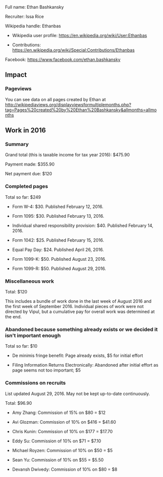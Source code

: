 Full name: Ethan Bashkansky

Recruiter: Issa Rice

Wikipedia handle: Ethanbas

* Wikipedia user profile: https://en.wikipedia.org/wiki/User:Ethanbas

* Contributions: https://en.wikipedia.org/wiki/Special:Contributions/Ethanbas

Facebook: https://www.facebook.com/ethan.bashkansky

== Impact ==

=== Pageviews ===

You can see data on all pages created by Ethan at http://wikipediaviews.org/displayviewsformultiplemonths.php?tag=Pages%20created%20by%20Ethan%20Bashkansky&allmonths=allmonths

== Work in 2016 ==

=== Summary ===

Grand total (this is taxable income for tax year 2016): $475.90

Payment made: $355.90

Net payment due: $120

=== Completed pages ===

Total so far: $249

* Form W-4: $30. Published February 12, 2016.

* Form 1095: $30. Published February 13, 2016.

* Individual shared responsibility provision: $40. Published February 14, 2016.

* Form 1042: $25. Published February 15, 2016.

* Equal Pay Day: $24. Published April 26, 2016.

* Form 1099-K: $50. Published August 23, 2016.

* Form 1099-R: $50. Published August 29, 2016.

=== Miscellaneous work ===

Total: $120

This includes a bundle of work done in the last week of August 2016 and the first week of September 2016. Individual pieces of work were not directed by Vipul, but a cumulative pay for overall work was determined at the end.

=== Abandoned because something already exists or we decided it isn't important enough ===

Total so far: $10

* De minimis fringe benefit: Page already exists, $5 for initial effort

* Filing Information Returns Electronically: Abandoned after initial effort as page seems not too important; $5

=== Commissions on recruits ===

List updated August 29, 2016. May not be kept up-to-date continuously.

Total: $96.90

* Amy Zhang: Commission of 15% on $80 = $12

* Avi Glozman: Commission of 10% on $416 = $41.60

* Chris Kunin: Commission of 10% on $177 = $17.70

* Eddy Su: Commission of 10% on $71 = $7.10

* Michael Royzen: Commission of 10% on $50 = $5

* Sean Yu: Commission of 10% on $55 = $5.50

* Devansh Dwivedy: Commission of 10% on $80 = $8
